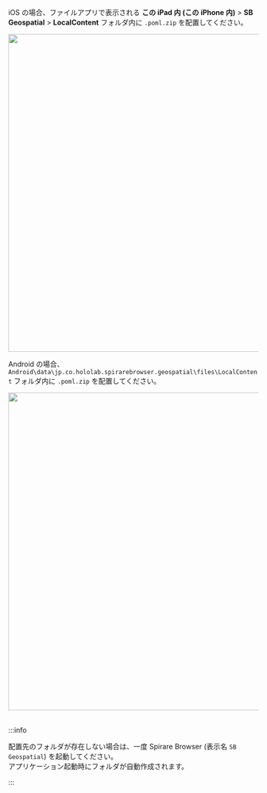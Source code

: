 
iOS の場合、ファイルアプリで表示される **この iPad 内 (この iPhone 内)** > **SB Geospatial** > **LocalContent** フォルダ内に `.poml.zip` を配置してください。

<img width="640" src={SpirareBrowserPomlPlacementIosImage} />

Android の場合、`Android\data\jp.co.hololab.spirarebrowser.geospatial\files\LocalContent` フォルダ内に `.poml.zip` を配置してください。

<img width="640" src={SpirareBrowserPomlPlacementAndroidImage} />

<br />
<br />

:::info

配置先のフォルダが存在しない場合は、一度 Spirare Browser (表示名 `SB Geospatial`) を起動してください。  
アプリケーション起動時にフォルダが自動作成されます。

:::
